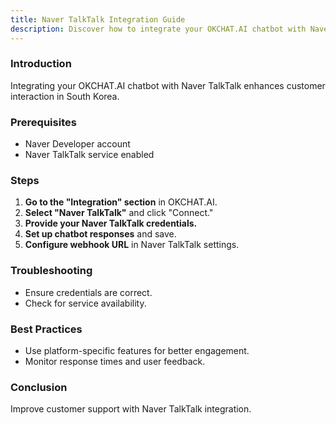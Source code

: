 ```yaml
---
title: Naver TalkTalk Integration Guide
description: Discover how to integrate your OKCHAT.AI chatbot with Naver TalkTalk for improved customer interaction.
---
```


### Introduction

Integrating your OKCHAT.AI chatbot with Naver TalkTalk enhances customer interaction in South Korea.

### Prerequisites

- Naver Developer account
- Naver TalkTalk service enabled

### Steps

1. **Go to the "Integration" section** in OKCHAT.AI.
2. **Select "Naver TalkTalk"** and click "Connect."
3. **Provide your Naver TalkTalk credentials.**
4. **Set up chatbot responses** and save.
5. **Configure webhook URL** in Naver TalkTalk settings.

### Troubleshooting

- Ensure credentials are correct.
- Check for service availability.

### Best Practices

- Use platform-specific features for better engagement.
- Monitor response times and user feedback.

### Conclusion

Improve customer support with Naver TalkTalk integration.
